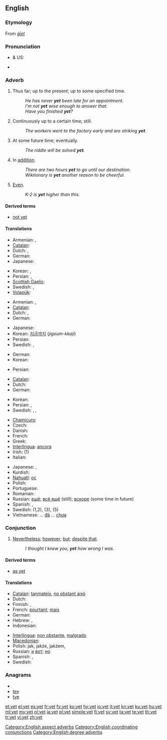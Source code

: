 ==English==
{{wikipedia}}

===Etymology===
From {{etyl|ang}} ''[[giet|ġīet]]''

===Pronunciation===
* {{a|RP}} & US: {{IPA|/jɛt/}}
* {{audio|en-us-yet.ogg|Audio (US)}}
*: {{rhymes|ɛt}}

===Adverb===
{{en-adv|-}}

# {{context|usually with negative}} Thus far; up to the present; up to some specified time.
#: ''He has never '''yet''' been late for an appointment. ''
#: ''I’m not '''yet''' wise enough to answer that. ''
#: ''Have you finished '''yet'''?''
# Continuously up to a certain time; still.
#: ''The workers went to the factory early and are striking '''yet'''. ''
# At some future time; eventually.
#: ''The riddle will be solved '''yet'''. ''
# In [[addition]].
#: ''There are two hours '''yet''' to go until our destination. ''
#: ''Wiktionary is '''yet''' another reason to be cheerful.''
# {{context|degree}} [[even|Even]].
#: ''K-2 is '''yet''' higher than this.''

====Derived terms====
* [[not yet]]

====Translations====
{{trans-top|Thus far}}
* Armenian: {{t|hy|դեռ|tr=deṙ}},  {{t-|hy|դեռևս|tr=deṙevs}}
* [[Catalan]]: {{t|ca|encara}}
* Dutch: {{t|nl|nog}}, {{t|nl|al}}
* German: {{t+|de|noch}}
* Japanese: {{t-|ja|まだ|tr=mada}}
{{trans-mid}}
* Korean: {{t+|ko|아직|tr=ajik|sc=Hang}}, {{t+|ko|이미|tr=imi|sc=Hang}}
* Persian: {{t|fa|تا اين اندازه|tr=tā in andāza(e)}},  {{t|fa|اينقدر|tr=inqadr}}
* [[Scottish Gaelic]]: {{t-|gd|fhathast|xs=Scottish Gaelic}}
* Swedish: {{t+|sv|ännu}},  {{t+|sv|än}}
* [[Volapük]]: {{t|vo|nog}}
{{trans-bottom}}

{{trans-top|Continuously up to this point in time}}
* Armenian: {{t|hy|դեռ|tr=deṙ}},  {{t-|hy|դեռևս|tr=deṙevs}}
* [[Catalan]]: {{t|ca|encara}}
* Dutch: {{t|nl|nog}}, {{t|nl|nog steeds}}
* German: {{t+|de|bisher}}
{{trans-mid}}
* Japanese: {{t-|ja|まだ|tr=mada}}
* Korean: [[지금]][[까지]] (''jigeum-kkaji'')
* Persian: {{t-|fa|هنوز|tr=hanooz}}
* Swedish: {{t+|sv|än}},  {{t+|sv|fortfarande}}
{{trans-bottom}}

{{trans-top|At some future time}}
* German: {{t+|de|noch}}
* Korean: {{t|ko|이윽고|tr=ieukgo|sc=Hang}}
{{trans-mid}}
* Persian: {{t|fa|سرانجام|tr=saranjām}}
{{trans-bottom}}

{{trans-top|In addition}}
* [[Catalan]]: {{t|ca|encara}}
* Dutch: {{t|nl|nog}}
* German: {{t+|de|noch}}
{{trans-mid}}
* Korean: {{t+|ko|더|tr=deo|sc=Hang}}
* Persian: {{t|fa|نيز|tr=niz}},  {{t|fa|همچنین|tr=hamĉenin}}
* Swedish: {{t+|sv|ytterligare}}, {{t+|sv|till}},  {{qualifier|another point in a list}} {{t+|sv|ännu}}
{{trans-bottom}}

{{trans-see|even}}

{{checktrans-top}}
* [[Chamicuro]]: {{tø|ccc|meye kala}}
* Czech: {{t+|cs|ještě}}
* Danish: {{t|da|endnu}}
* French: {{t+|fr|encore}}
* Greek: {{t+|el|ήδη||tr=ídhi}}
* [[Interlingua]]: [[ancora]]
* Irish: {{t-|ga|fós|xs=Irish}} (1)
* Italian: {{t+|it|ancora}}
{{trans-mid}}
* Japanese: {{t|ja|これまでで|tr=kore made de}},  {{t-|ja|まだ|tr=mada}}
* Kurdish: {{ku-Arab|[[هێشتا]]}}
* [[Nahuatl]]: [[oc]]
* Polish: {{t+|pl|jeszcze}}
* Portuguese: {{t+|pt|ainda}}
* Romanian: {{t-|ro|încă}}
* Russian: [[ещё]]; [[всё ещё]] (still); [[вскоре]] (some time in future)
* Spanish: {{t+|es|aún}}, {{t+|es|todavía}}
* Swedish: {{t|sv|ännu}} (1,2), {{t|sv|fortfarande}} (3), {{t|sv|ytterligare}} (5)
* Vietnamese: ... [[đã]] ... [[chưa]]
{{trans-bottom}}

===Conjunction===
{{en-conj}}

# [[nevertheless|Nevertheless]]; [[however]]; [[but]]; [[despite that]].
#: ''I thought I knew you, '''yet''' how wrong I was.''

====Derived terms====
* [[as yet]]

====Translations====
{{trans-top|Nevertheless; however}}
* [[Catalan]]: [[tanmateix]], [[no obstant això]]
* Dutch: {{t-|nl|maar toch}}
* Finnish: {{t+|fi|silti}}, {{t+|fi|kuitenkin}}
* French: [[pourtant]]; [[mais]]
* German: {{t+|de|doch}}
* Hebrew: {{t+|he|עוד|tr=od}}, {{t|he|אך|tr='akh|sc=Hebr}}
* Indonesian: {{t-|id|namun|xs=Indonesian}}
{{trans-mid}}
* [[Interlingua]]: [[non obstante]], [[malgrado]]
* [[Macedonian]]: {{t|mk|сепак|tr=sépak}}
* Polish: jak, jakże, jakżem,  {{t+|pl|jednak}}
* Russian: [[и]] [[вот]]; [[но]]
* Spanish: {{t-|es|sin embargo}}, {{t-|es|no obstante}}
* Swedish: {{t+|sv|men}}
{{trans-bottom}}

===Anagrams===
* {{alphagram|[[ety#English|ety]]}}
* [[tey#English|tey]]
* [[tye#English|tye]]

[[Category:English aspect adverbs]]
[[Category:English coordinating conjunctions]]
[[Category:English degree adverbs]]

[[et:yet]]
[[el:yet]]
[[es:yet]]
[[fr:yet]]
[[fy:yet]]
[[ko:yet]]
[[hy:yet]]
[[io:yet]]
[[it:yet]]
[[kn:yet]]
[[ku:yet]]
[[hu:yet]]
[[ml:yet]]
[[my:yet]]
[[nl:yet]]
[[ja:yet]]
[[pl:yet]]
[[simple:yet]]
[[fi:yet]]
[[sv:yet]]
[[ta:yet]]
[[te:yet]]
[[th:yet]]
[[tr:yet]]
[[vi:yet]]
[[zh:yet]]
